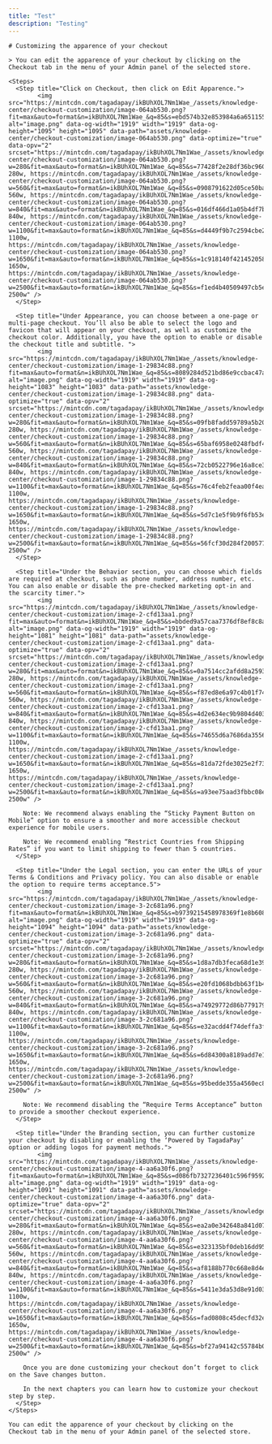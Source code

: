 ```yaml
---
title: "Test"
description: "Testing"
---
```


```mdx filename
# Customizing the apparence of your checkout

> You can edit the apparence of your checkout by clicking on the Checkout tab in the menu of your Admin panel of the selected store.

<Steps>
  <Step title="Click on Checkout, then click on Edit Apparence.">
        <img src="https://mintcdn.com/tagadapay/ikBUhXOL7Nm1Wae_/assets/knowledge-center/checkout-customization/image-064ab530.png?fit=max&auto=format&n=ikBUhXOL7Nm1Wae_&q=85&s=ebd574b32e853984a6a6511559b988f8" alt="image.png" data-og-width="1919" width="1919" data-og-height="1095" height="1095" data-path="assets/knowledge-center/checkout-customization/image-064ab530.png" data-optimize="true" data-opv="2" srcset="https://mintcdn.com/tagadapay/ikBUhXOL7Nm1Wae_/assets/knowledge-center/checkout-customization/image-064ab530.png?w=280&fit=max&auto=format&n=ikBUhXOL7Nm1Wae_&q=85&s=77428f2e28df36bc960fbf191497e973 280w, https://mintcdn.com/tagadapay/ikBUhXOL7Nm1Wae_/assets/knowledge-center/checkout-customization/image-064ab530.png?w=560&fit=max&auto=format&n=ikBUhXOL7Nm1Wae_&q=85&s=0908791622d05ce50ba9aa63297c7315 560w, https://mintcdn.com/tagadapay/ikBUhXOL7Nm1Wae_/assets/knowledge-center/checkout-customization/image-064ab530.png?w=840&fit=max&auto=format&n=ikBUhXOL7Nm1Wae_&q=85&s=016df466d1a05b4df7b90c20f4b2f22c 840w, https://mintcdn.com/tagadapay/ikBUhXOL7Nm1Wae_/assets/knowledge-center/checkout-customization/image-064ab530.png?w=1100&fit=max&auto=format&n=ikBUhXOL7Nm1Wae_&q=85&s=d4449f9b7c2594cbe285fa78d654c073 1100w, https://mintcdn.com/tagadapay/ikBUhXOL7Nm1Wae_/assets/knowledge-center/checkout-customization/image-064ab530.png?w=1650&fit=max&auto=format&n=ikBUhXOL7Nm1Wae_&q=85&s=1c918140f4214520587b054e098420a8 1650w, https://mintcdn.com/tagadapay/ikBUhXOL7Nm1Wae_/assets/knowledge-center/checkout-customization/image-064ab530.png?w=2500&fit=max&auto=format&n=ikBUhXOL7Nm1Wae_&q=85&s=f1ed4b40509497cb5ea7b10167a611ff 2500w" />
  </Step>

  <Step title="Under Appearance, you can choose between a one-page or multi-page checkout. You’ll also be able to select the logo and favicon that will appear on your checkout, as well as customize the checkout color. Additionally, you have the option to enable or disable the checkout title and subtitle. ">
        <img src="https://mintcdn.com/tagadapay/ikBUhXOL7Nm1Wae_/assets/knowledge-center/checkout-customization/image-1-29834c88.png?fit=max&auto=format&n=ikBUhXOL7Nm1Wae_&q=85&s=8089284d521bd86e9ccbac47a45d0258" alt="image.png" data-og-width="1919" width="1919" data-og-height="1083" height="1083" data-path="assets/knowledge-center/checkout-customization/image-1-29834c88.png" data-optimize="true" data-opv="2" srcset="https://mintcdn.com/tagadapay/ikBUhXOL7Nm1Wae_/assets/knowledge-center/checkout-customization/image-1-29834c88.png?w=280&fit=max&auto=format&n=ikBUhXOL7Nm1Wae_&q=85&s=09fb8fadd59789a5b202b02b383458b6 280w, https://mintcdn.com/tagadapay/ikBUhXOL7Nm1Wae_/assets/knowledge-center/checkout-customization/image-1-29834c88.png?w=560&fit=max&auto=format&n=ikBUhXOL7Nm1Wae_&q=85&s=65baf6958e0248fbdf4b938f5941791d 560w, https://mintcdn.com/tagadapay/ikBUhXOL7Nm1Wae_/assets/knowledge-center/checkout-customization/image-1-29834c88.png?w=840&fit=max&auto=format&n=ikBUhXOL7Nm1Wae_&q=85&s=72cb0522796e16a8ce3198c9c429cdad 840w, https://mintcdn.com/tagadapay/ikBUhXOL7Nm1Wae_/assets/knowledge-center/checkout-customization/image-1-29834c88.png?w=1100&fit=max&auto=format&n=ikBUhXOL7Nm1Wae_&q=85&s=76c4feb2feaa00f4ea6350ed3282df84 1100w, https://mintcdn.com/tagadapay/ikBUhXOL7Nm1Wae_/assets/knowledge-center/checkout-customization/image-1-29834c88.png?w=1650&fit=max&auto=format&n=ikBUhXOL7Nm1Wae_&q=85&s=5d7c1e5f9b9f6fb53ec6af4458669db3 1650w, https://mintcdn.com/tagadapay/ikBUhXOL7Nm1Wae_/assets/knowledge-center/checkout-customization/image-1-29834c88.png?w=2500&fit=max&auto=format&n=ikBUhXOL7Nm1Wae_&q=85&s=56fcf30d284f20057712e00eb36a66c0 2500w" />
  </Step>

  <Step title="Under the Behavior section, you can choose which fields are required at checkout, such as phone number, address number, etc. You can also enable or disable the pre-checked marketing opt-in and the scarcity timer.">
        <img src="https://mintcdn.com/tagadapay/ikBUhXOL7Nm1Wae_/assets/knowledge-center/checkout-customization/image-2-cfd13aa1.png?fit=max&auto=format&n=ikBUhXOL7Nm1Wae_&q=85&s=bbded9a57caa7376df8ef8c8a7f0cfe4" alt="image.png" data-og-width="1919" width="1919" data-og-height="1081" height="1081" data-path="assets/knowledge-center/checkout-customization/image-2-cfd13aa1.png" data-optimize="true" data-opv="2" srcset="https://mintcdn.com/tagadapay/ikBUhXOL7Nm1Wae_/assets/knowledge-center/checkout-customization/image-2-cfd13aa1.png?w=280&fit=max&auto=format&n=ikBUhXOL7Nm1Wae_&q=85&s=0a7514cc2afdd8a259374f8acfdaa2f0 280w, https://mintcdn.com/tagadapay/ikBUhXOL7Nm1Wae_/assets/knowledge-center/checkout-customization/image-2-cfd13aa1.png?w=560&fit=max&auto=format&n=ikBUhXOL7Nm1Wae_&q=85&s=f87ed8e6a97c4b01f748af620e221258 560w, https://mintcdn.com/tagadapay/ikBUhXOL7Nm1Wae_/assets/knowledge-center/checkout-customization/image-2-cfd13aa1.png?w=840&fit=max&auto=format&n=ikBUhXOL7Nm1Wae_&q=85&s=4d2e634ec9b9804d4034280c76cbc58d 840w, https://mintcdn.com/tagadapay/ikBUhXOL7Nm1Wae_/assets/knowledge-center/checkout-customization/image-2-cfd13aa1.png?w=1100&fit=max&auto=format&n=ikBUhXOL7Nm1Wae_&q=85&s=74655d6a7686da3556a7112020b467d2 1100w, https://mintcdn.com/tagadapay/ikBUhXOL7Nm1Wae_/assets/knowledge-center/checkout-customization/image-2-cfd13aa1.png?w=1650&fit=max&auto=format&n=ikBUhXOL7Nm1Wae_&q=85&s=81da72fde3025e2f732ae4c23dad0d52 1650w, https://mintcdn.com/tagadapay/ikBUhXOL7Nm1Wae_/assets/knowledge-center/checkout-customization/image-2-cfd13aa1.png?w=2500&fit=max&auto=format&n=ikBUhXOL7Nm1Wae_&q=85&s=a93ee75aad3fbbc08e5e7bcff89f382d 2500w" />

    Note: We recommend always enabling the “Sticky Payment Button on Mobile” option to ensure a smoother and more accessible checkout experience for mobile users.

    Note: We recommend enabling “Restrict Countries from Shipping Rates” if you want to limit shipping to fewer than 5 countries.
  </Step>

  <Step title="Under the Legal section, you can enter the URLs of your Terms & Conditions and Privacy policy. You can also disable or enable the option to require terms acceptance.5">
        <img src="https://mintcdn.com/tagadapay/ikBUhXOL7Nm1Wae_/assets/knowledge-center/checkout-customization/image-3-2c681a96.png?fit=max&auto=format&n=ikBUhXOL7Nm1Wae_&q=85&s=b9739215458978369f1e8b6088ac21ae" alt="image.png" data-og-width="1919" width="1919" data-og-height="1094" height="1094" data-path="assets/knowledge-center/checkout-customization/image-3-2c681a96.png" data-optimize="true" data-opv="2" srcset="https://mintcdn.com/tagadapay/ikBUhXOL7Nm1Wae_/assets/knowledge-center/checkout-customization/image-3-2c681a96.png?w=280&fit=max&auto=format&n=ikBUhXOL7Nm1Wae_&q=85&s=1d8a7db3feca68d1e39168fbe8cf936b 280w, https://mintcdn.com/tagadapay/ikBUhXOL7Nm1Wae_/assets/knowledge-center/checkout-customization/image-3-2c681a96.png?w=560&fit=max&auto=format&n=ikBUhXOL7Nm1Wae_&q=85&s=e20fd1068bdbb63f1b4b70cc58142503 560w, https://mintcdn.com/tagadapay/ikBUhXOL7Nm1Wae_/assets/knowledge-center/checkout-customization/image-3-2c681a96.png?w=840&fit=max&auto=format&n=ikBUhXOL7Nm1Wae_&q=85&s=a74929772d86b779179d82da48cbcea6 840w, https://mintcdn.com/tagadapay/ikBUhXOL7Nm1Wae_/assets/knowledge-center/checkout-customization/image-3-2c681a96.png?w=1100&fit=max&auto=format&n=ikBUhXOL7Nm1Wae_&q=85&s=e32acdd4f74deffa3f9401167477daf7 1100w, https://mintcdn.com/tagadapay/ikBUhXOL7Nm1Wae_/assets/knowledge-center/checkout-customization/image-3-2c681a96.png?w=1650&fit=max&auto=format&n=ikBUhXOL7Nm1Wae_&q=85&s=6d84300a8189add7e1e8e64d4741b0ea 1650w, https://mintcdn.com/tagadapay/ikBUhXOL7Nm1Wae_/assets/knowledge-center/checkout-customization/image-3-2c681a96.png?w=2500&fit=max&auto=format&n=ikBUhXOL7Nm1Wae_&q=85&s=95bedde355a4560ec83070e0155b4dce 2500w" />

    Note: We recommend disabling the “Require Terms Acceptance” button to provide a smoother checkout experience.
  </Step>

  <Step title="Under the Branding section, you can further customize your checkout by disabling or enabling the ‘Powered by TagadaPay’ option or adding logos for payment methods.">
        <img src="https://mintcdn.com/tagadapay/ikBUhXOL7Nm1Wae_/assets/knowledge-center/checkout-customization/image-4-aa6a30f6.png?fit=max&auto=format&n=ikBUhXOL7Nm1Wae_&q=85&s=d086fb7327236401c596f95929e86740" alt="image.png" data-og-width="1919" width="1919" data-og-height="1091" height="1091" data-path="assets/knowledge-center/checkout-customization/image-4-aa6a30f6.png" data-optimize="true" data-opv="2" srcset="https://mintcdn.com/tagadapay/ikBUhXOL7Nm1Wae_/assets/knowledge-center/checkout-customization/image-4-aa6a30f6.png?w=280&fit=max&auto=format&n=ikBUhXOL7Nm1Wae_&q=85&s=ea2a0e342648a841d073686387e41203 280w, https://mintcdn.com/tagadapay/ikBUhXOL7Nm1Wae_/assets/knowledge-center/checkout-customization/image-4-aa6a30f6.png?w=560&fit=max&auto=format&n=ikBUhXOL7Nm1Wae_&q=85&s=e323135bf0deb16dd9516180e9903846 560w, https://mintcdn.com/tagadapay/ikBUhXOL7Nm1Wae_/assets/knowledge-center/checkout-customization/image-4-aa6a30f6.png?w=840&fit=max&auto=format&n=ikBUhXOL7Nm1Wae_&q=85&s=af8188b770c668e8d4e0337e3800b529 840w, https://mintcdn.com/tagadapay/ikBUhXOL7Nm1Wae_/assets/knowledge-center/checkout-customization/image-4-aa6a30f6.png?w=1100&fit=max&auto=format&n=ikBUhXOL7Nm1Wae_&q=85&s=5411e3da53d8e91d03dbc7531ed2aae1 1100w, https://mintcdn.com/tagadapay/ikBUhXOL7Nm1Wae_/assets/knowledge-center/checkout-customization/image-4-aa6a30f6.png?w=1650&fit=max&auto=format&n=ikBUhXOL7Nm1Wae_&q=85&s=fad0808c45decfd32e029df94e62c1dc 1650w, https://mintcdn.com/tagadapay/ikBUhXOL7Nm1Wae_/assets/knowledge-center/checkout-customization/image-4-aa6a30f6.png?w=2500&fit=max&auto=format&n=ikBUhXOL7Nm1Wae_&q=85&s=bf27a94142c55784b02b4d5ff3ead897 2500w" />

    Once you are done customizing your checkout don’t forget to click on the Save changes button.

    In the next chapters you can learn how to customize your checkout step by step.
  </Step>
</Steps>

You can edit the apparence of your checkout by clicking on the Checkout tab in the menu of your Admin panel of the selected store.
```